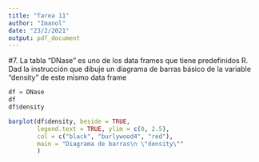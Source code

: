 ```yaml
---
title: "Tarea 11"
author: "Imanol"
date: "23/2/2021"
output: pdf_document
---
```


#7. La tabla "DNase" es uno de los data frames que tiene predefinidos R. Dad la instrucción que dibuje un diagrama de barras básico de la variable "density" de este mismo data frame
```r
df = DNase
df
df$density
```
```r
barplot(df$density, beside = TRUE,
        legend.text = TRUE, ylim = c(0, 2.5),
        col = c("black", "burlywood4", "red"),
        main = "Diagrama de barras\n \"density\""
        )
```

